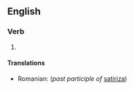 ==English==

===Verb===
{{head|en|verb form}}

# {{en-past of|satirise}}

====Translations====
{{trans-top}}
* Romanian: {{t+|ro|satirizat}} (''past participle of'' [[satiriza]])
{{trans-mid}}
{{trans-bottom}}
